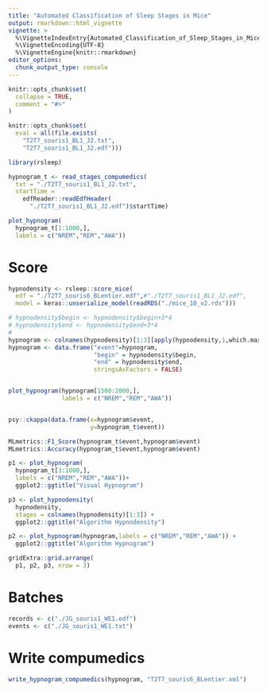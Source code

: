 ```yaml
---
title: "Automated Classification of Sleep Stages in Mice"
output: rmarkdown::html_vignette
vignette: >
  %\VignetteIndexEntry{Automated_Classification_of_Sleep_Stages_in_Mice}
  %\VignetteEncoding{UTF-8}
  %\VignetteEngine{knitr::rmarkdown}
editor_options: 
  chunk_output_type: console
---
```


```r
knitr::opts_chunk$set(
  collapse = TRUE,
  comment = "#>"
)

knitr::opts_chunk$set(
  eval = all(file.exists(
    "T2T7_souris1_BL1_J2.txt",
    "T2T7_souris1_BL1_J2.edf")))

```

```r
library(rsleep)

hypnogram_t <- read_stages_compumedics(
  txt = "./T2T7_souris1_BL1_J2.txt",
  startTime = 
    edfReader::readEdfHeader(
      "./T2T7_souris1_BL1_J2.edf")$startTime)

plot_hypnogram(
  hypnogram_t[1:1000,],
  labels = c("NREM","REM","AWA"))
```

# Score


```r


hypnodensity <- rsleep::score_mice(
  edf = "./T2T7_souris6_BLentier.edf",#"./T2T7_souris1_BL1_J2.edf",
  model = keras::unserialize_model(readRDS("./mice_10_v2.rds")))

# hypnodensity$begin <- hypnodensity$begin+3*4
# hypnodensity$end <- hypnodensity$end+3*4
# 
hypnogram <- colnames(hypnodensity)[1:3][apply(hypnodensity,1,which.max)]
hypnogram <- data.frame("event"=hypnogram,
                        "begin" = hypnodensity$begin,
                        "end" = hypnodensity$end,
                        stringsAsFactors = FALSE)


plot_hypnogram(hypnogram[1500:2000,],
               labels = c("NREM","REM","AWA"))


psy::ckappa(data.frame(x=hypnogram$event,
                       y=hypnogram_t$event))

MLmetrics::F1_Score(hypnogram_t$event,hypnogram$event)
MLmetrics::Accuracy(hypnogram_t$event,hypnogram$event)
```


```r
p1 <- plot_hypnogram(
  hypnogram_t[3:1000,],
  labels = c("NREM","REM","AWA"))+
  ggplot2::ggtitle("Visual Hypnogram")

p3 <- plot_hypnodensity(
  hypnodensity, 
  stages = colnames(hypnodensity)[1:3]) +
  ggplot2::ggtitle("Algorithm Hypnodensity")

p2 <- plot_hypnogram(hypnogram,labels = c("NREM","REM","AWA")) +
  ggplot2::ggtitle("Algorithm Hypnogram")

gridExtra::grid.arrange(
  p1, p2, p3, nrow = 3)
```

# Batches

```r
records <- c("./JG_souris1_WE1.edf")
events <- c("./JG_souris1_WE1.txt")
```

# Write compumedics

```r
write_hypnogram_compumedics(hypnogram, "T2T7_souris6_BLentier.xml")
```

